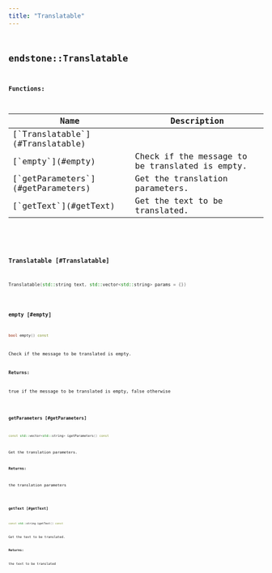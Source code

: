 ```yaml
---
title: "Translatable"
---
```


## <code className="doc-symbol doc-symbol-class"/> endstone::Translatable

















**Functions:**

<table>
<thead>
   <tr>
      <th>Name</th>
      <th>Description</th>
   </tr>
</thead>
<tbody>
<tr key="classendstone_1_1_translatable_1a9aa73dc65b0117858f5ff0d62c441029">
    <td>[`Translatable`](#Translatable)</td>
    <td></td>
</tr>
<tr key="classendstone_1_1_translatable_1aeb41cd43cf6f4123c5159e1958e4c383">
    <td>[`empty`](#empty)</td>
    <td>Check if the message to be translated is empty.</td>
</tr>
<tr key="classendstone_1_1_translatable_1a70e78893682fb89d49eb95f01d1ef60f">
    <td>[`getParameters`](#getParameters)</td>
    <td>Get the translation parameters.</td>
</tr>
<tr key="classendstone_1_1_translatable_1a74a8227d976679d03711bbe75155d4a9">
    <td>[`getText`](#getText)</td>
    <td>Get the text to be translated.</td>
</tr>
</tbody>
</table>

### <code className="doc-symbol doc-symbol-function"/> Translatable [#Translatable]

```cpp
Translatable(std::string text, std::vector<std::string> params = {})
```
### <code className="doc-symbol doc-symbol-function"/> empty [#empty]

```cpp
bool empty() const
```

Check if the message to be translated is empty.





**Returns:**

true if the message to be translated is empty, false otherwise 





        
### <code className="doc-symbol doc-symbol-function"/> getParameters [#getParameters]

```cpp
const std::vector<std::string> &getParameters() const
```

Get the translation parameters.





**Returns:**

the translation parameters 





        
### <code className="doc-symbol doc-symbol-function"/> getText [#getText]

```cpp
const std::string &getText() const
```

Get the text to be translated.





**Returns:**

the text to be translated 





        